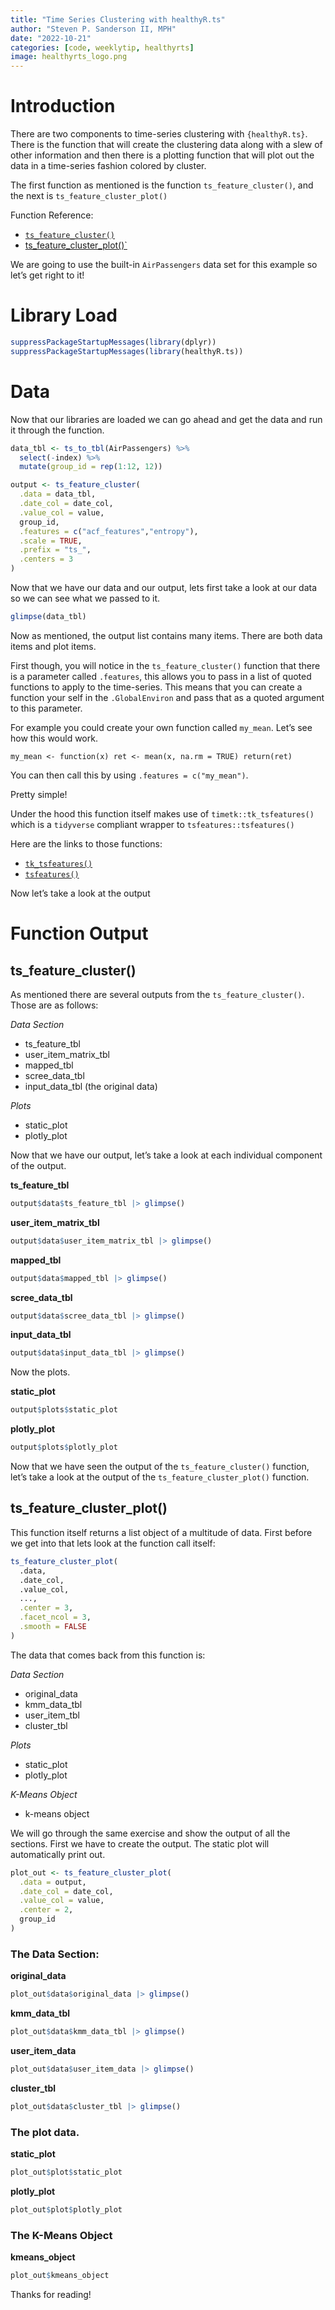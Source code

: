 ```yaml
---
title: "Time Series Clustering with healthyR.ts"
author: "Steven P. Sanderson II, MPH"
date: "2022-10-21"
categories: [code, weeklytip, healthyrts]
image: healthyrts_logo.png
---
```


# Introduction

There are two components to time-series clustering with `{healthyR.ts}`. There is the function that will create the clustering data along with a slew of other information and then there is a plotting function that will plot out the data in a time-series fashion colored by cluster.

The first function as mentioned is the function `ts_feature_cluster()`, and the next is `ts_feature_cluster_plot()`

Function Reference:

-   [`ts_feature_cluster()`](https://www.spsanderson.com/healthyR.ts/reference/ts_feature_cluster.html)
-   [ts_feature_cluster_plot()\`](https://www.spsanderson.com/healthyR.ts/reference/ts_feature_cluster_plot.html)

We are going to use the built-in `AirPassengers` data set for this example so let's get right to it!

# Library Load

```r
suppressPackageStartupMessages(library(dplyr))
suppressPackageStartupMessages(library(healthyR.ts))
```

# Data

Now that our libraries are loaded we can go ahead and get the data and run it through the function.

```r
data_tbl <- ts_to_tbl(AirPassengers) %>%
  select(-index) %>%
  mutate(group_id = rep(1:12, 12))

output <- ts_feature_cluster(
  .data = data_tbl,
  .date_col = date_col,
  .value_col = value,
  group_id,
  .features = c("acf_features","entropy"),
  .scale = TRUE,
  .prefix = "ts_",
  .centers = 3
)
```

Now that we have our data and our output, lets first take a look at our data so we can see what we passed to it.

```r
glimpse(data_tbl)
```

Now as mentioned, the output list contains many items. There are both data items and plot items.

First though, you will notice in the `ts_feature_cluster()` function that there is a parameter called `.features`, this allows you to pass in a list of quoted functions to apply to the time-series. This means that you can create a function your self in the `.GlobalEnviron` and pass that as a quoted argument to this parameter.

For example you could create your own function called `my_mean`. Let's see how this would work.

`my_mean <- function(x) ret <- mean(x, na.rm = TRUE) return(ret)`

You can then call this by using `.features = c("my_mean")`.

Pretty simple!

Under the hood this function itself makes use of `timetk::tk_tsfeatures()` which is a `tidyverse` compliant wrapper to `tsfeatures::tsfeatures()`

Here are the links to those functions:

-   [`tk_tsfeatures()`](https://business-science.github.io/timetk/reference/tk_tsfeatures.html)
-   [`tsfeatures()`](http://pkg.robjhyndman.com/tsfeatures/reference/tsfeatures.html)

Now let's take a look at the output

# Function Output

## ts_feature_cluster()

As mentioned there are several outputs from the `ts_feature_cluster()`. Those are as follows:

*Data Section*

-   ts_feature_tbl
-   user_item_matrix_tbl
-   mapped_tbl
-   scree_data_tbl
-   input_data_tbl (the original data)

*Plots*

-   static_plot
-   plotly_plot

Now that we have our output, let's take a look at each individual component of the output.

**ts_feature_tbl**

```r
output$data$ts_feature_tbl |> glimpse()
```

**user_item_matrix_tbl**

```r
output$data$user_item_matrix_tbl |> glimpse()
```

**mapped_tbl**

```r
output$data$mapped_tbl |> glimpse()
```

**scree_data_tbl**

```r
output$data$scree_data_tbl |> glimpse()
```

**input_data_tbl**

```r
output$data$input_data_tbl |> glimpse()
```

Now the plots.

**static_plot**

```r
output$plots$static_plot
```

**plotly_plot**

```r
output$plots$plotly_plot
```

Now that we have seen the output of the `ts_feature_cluster()` function, let's take a look at the output of the `ts_feature_cluster_plot()` function.

## ts_feature_cluster_plot()

This function itself returns a list object of a multitude of data. First before we get into that lets look at the function call itself:

```r
ts_feature_cluster_plot(
  .data,
  .date_col,
  .value_col,
  ...,
  .center = 3,
  .facet_ncol = 3,
  .smooth = FALSE
)
```

The data that comes back from this function is:

*Data Section*

-   original_data
-   kmm_data_tbl
-   user_item_tbl
-   cluster_tbl

*Plots*

-   static_plot
-   plotly_plot

*K-Means Object*

-   k-means object

We will go through the same exercise and show the output of all the sections. First we have to create the output. The static plot will automatically print out.

```r
plot_out <- ts_feature_cluster_plot(
  .data = output,
  .date_col = date_col,
  .value_col = value,
  .center = 2,
  group_id
)
```

### The Data Section:

**original_data**

```r
plot_out$data$original_data |> glimpse()
```

**kmm_data_tbl**

```r
plot_out$data$kmm_data_tbl |> glimpse()
```

**user_item_data**

```r
plot_out$data$user_item_data |> glimpse()
```

**cluster_tbl**

```r
plot_out$data$cluster_tbl |> glimpse()
```

### The plot data.

**static_plot**

```r
plot_out$plot$static_plot
```

**plotly_plot**

```r
plot_out$plot$plotly_plot
```

### The K-Means Object

**kmeans_object**

```r
plot_out$kmeans_object
```

Thanks for reading!
